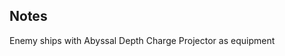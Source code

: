 {{EnemyEquipmentInfoKai|Abyssal Depth Charge Projector}}

==Notes==
<categorytree mode=pages depth=0>Enemy ships with Abyssal Depth Charge Projector as equipment</categorytree>

{{EnemyEquipmentList}}